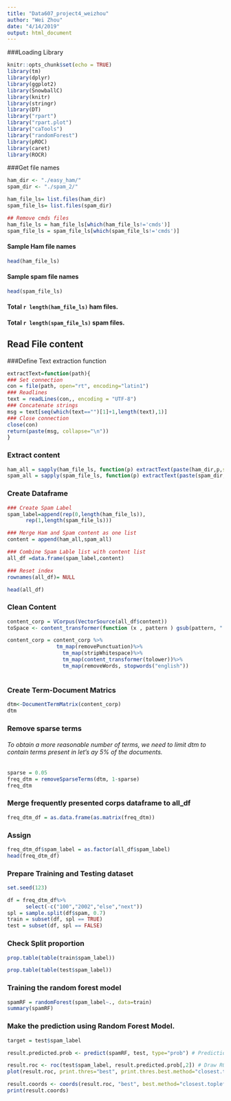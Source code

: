 ```yaml
---
title: "Data607_project4_weizhou"
author: "Wei Zhou"
date: "4/14/2019"
output: html_document
---
```


###Loading Library
```r
knitr::opts_chunk$set(echo = TRUE)
library(tm)
library(dplyr)
library(ggplot2)
library(SnowballC)
library(knitr)
library(stringr)
library(DT)
library("rpart")
library("rpart.plot")
library("caTools")
library("randomForest")
library(pROC)
library(caret)
library(ROCR)
```



###Get file names
```r
ham_dir <- "./easy_ham/"
spam_dir <- "./spam_2/"

ham_file_ls= list.files(ham_dir)
spam_file_ls= list.files(spam_dir)

## Remove cmds files
ham_file_ls = ham_file_ls[which(ham_file_ls!='cmds')]
spam_file_ls = spam_file_ls[which(spam_file_ls!='cmds')]
```

#### Sample Ham file names

```r
head(ham_file_ls)
```


#### Sample spam file names
```r
head(spam_file_ls)
```

#### Total `r length(ham_file_ls)` ham files.     
#### Total `r length(spam_file_ls)` spam files.



## Read File content 

###Define Text extraction function
```r
extractText=function(path){
### Set connection
con = file(path, open="rt", encoding="latin1")
### Readlines
text = readLines(con,, encoding = "UTF-8")
### Concatenate strings
msg = text[seq(which(text=="")[1]+1,length(text),1)]
### Close connection
close(con)
return(paste(msg, collapse="\n"))
}
```

### Extract content
```r
ham_all = sapply(ham_file_ls, function(p) extractText(paste(ham_dir,p,sep="")))
spam_all = sapply(spam_file_ls, function(p) extractText(paste(spam_dir,p,sep="")))
```

### Create Dataframe
```r
### Create Spam Label
spam_label=append(rep(0,length(ham_file_ls)),
      rep(1,length(spam_file_ls)))

### Merge Ham and Spam content as one list
content = append(ham_all,spam_all)

### Combine Spam Lable list with content list 
all_df =data.frame(spam_label,content)

### Reset index 
rownames(all_df)= NULL

head(all_df)
```

### Clean Content
```r
content_corp = VCorpus(VectorSource(all_df$content))
toSpace <- content_transformer(function (x , pattern ) gsub(pattern, " ", x))

content_corp = content_corp %>%
                tm_map(removePunctuation)%>%
                  tm_map(stripWhitespace)%>%
                  tm_map(content_transformer(tolower))%>%
                  tm_map(removeWords, stopwords("english"))
                  
```


### Create Term-Document Matrics
```r
dtm<-DocumentTermMatrix(content_corp)
dtm

```

### Remove sparse terms
###### To obtain a more reasonable number of terms, we need to limit dtm to contain terms present in let's ay 5% of the documents.

```r
sparse = 0.05
freq_dtm = removeSparseTerms(dtm, 1-sparse)
freq_dtm
```

### Merge frequently presented corps dataframe to all_df
```r
freq_dtm_df = as.data.frame(as.matrix(freq_dtm))
```

### Assign 
```r
freq_dtm_df$spam_label = as.factor(all_df$spam_label)
head(freq_dtm_df)

```

### Prepare Training and Testing dataset

```r
set.seed(123)

df = freq_dtm_df%>%
      select(-c("100","2002","else","next"))
spl = sample.split(df$spam, 0.7)
train = subset(df, spl == TRUE)
test = subset(df, spl == FALSE)
```

### Check Split proportion
```r
prop.table(table(train$spam_label))
```

```r
prop.table(table(test$spam_label))
```

### Training the random forest model
```r
spamRF = randomForest(spam_label~., data=train)
summary(spamRF)
```


### Make the prediction using Random Forest Model. 
```r
target = test$spam_label

result.predicted.prob <- predict(spamRF, test, type="prob") # Prediction

result.roc <- roc(test$spam_label, result.predicted.prob[,2]) # Draw ROC curve.
plot(result.roc, print.thres="best", print.thres.best.method="closest.topleft")

result.coords <- coords(result.roc, "best", best.method="closest.topleft", ret=c("threshold", "accuracy"))
print(result.coords)

```

